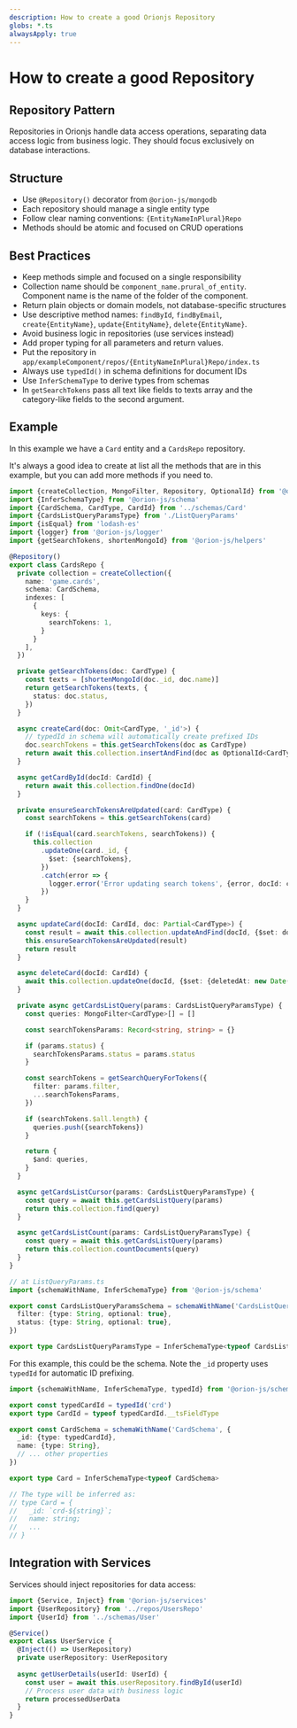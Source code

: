 ```yaml
---
description: How to create a good Orionjs Repository
globs: *.ts
alwaysApply: true
---
```

# How to create a good Repository

## Repository Pattern

Repositories in Orionjs handle data access operations, separating data access logic from business logic. They should focus exclusively on database interactions.

## Structure
- Use `@Repository()` decorator from `@orion-js/mongodb`
- Each repository should manage a single entity type
- Follow clear naming conventions: `{EntityNameInPlural}Repo`
- Methods should be atomic and focused on CRUD operations

## Best Practices
- Keep methods simple and focused on a single responsibility
- Collection name should be `component_name.prural_of_entity`. Component name is the name of the folder of the component.
- Return plain objects or domain models, not database-specific structures
- Use descriptive method names: `findById`, `findByEmail`, `create{EntityName}`, `update{EntityName}`, `delete{EntityName}`.
- Avoid business logic in repositories (use services instead)
- Add proper typing for all parameters and return values.
- Put the repository in `app/exampleComponent/repos/{EntityNameInPlural}Repo/index.ts`
- Always use `typedId()` in schema definitions for document IDs
- Use `InferSchemaType` to derive types from schemas
- In `getSearchTokens` pass all text like fields to texts array and the category-like fields to the second argument.

## Example

In this example we have a `Card` entity and a `CardsRepo` repository.

It's always a good idea to create at list all the methods that are in this example, but you can add more methods if you need to.

```typescript
import {createCollection, MongoFilter, Repository, OptionalId} from '@orion-js/mongodb'
import {InferSchemaType} from '@orion-js/schema'
import {CardSchema, CardType, CardId} from '../schemas/Card'
import {CardsListQueryParamsType} from './ListQueryParams'
import {isEqual} from 'lodash-es'
import {logger} from '@orion-js/logger'
import {getSearchTokens, shortenMongoId} from '@orion-js/helpers'

@Repository()
export class CardsRepo {
  private collection = createCollection({
    name: 'game.cards',
    schema: CardSchema,
    indexes: [
      {
        keys: {
          searchTokens: 1,
        }
      }
    ],
  })

  private getSearchTokens(doc: CardType) {
    const texts = [shortenMongoId(doc._id, doc.name)]
    return getSearchTokens(texts, {
      status: doc.status,
    })
  }

  async createCard(doc: Omit<CardType, '_id'>) {
    // typedId in schema will automatically create prefixed IDs
    doc.searchTokens = this.getSearchTokens(doc as CardType)
    return await this.collection.insertAndFind(doc as OptionalId<CardType>)
  }

  async getCardById(docId: CardId) {
    return await this.collection.findOne(docId)
  }

  private ensureSearchTokensAreUpdated(card: CardType) {
    const searchTokens = this.getSearchTokens(card)

    if (!isEqual(card.searchTokens, searchTokens)) {
      this.collection
        .updateOne(card._id, {
          $set: {searchTokens},
        })
        .catch(error => {
          logger.error('Error updating search tokens', {error, docId: card._id, searchTokens})
        })
    }
  }

  async updateCard(docId: CardId, doc: Partial<CardType>) {
    const result = await this.collection.updateAndFind(docId, {$set: doc})
    this.ensureSearchTokensAreUpdated(result)
    return result
  }

  async deleteCard(docId: CardId) {
    await this.collection.updateOne(docId, {$set: {deletedAt: new Date()}})
  }

  private async getCardsListQuery(params: CardsListQueryParamsType) {
    const queries: MongoFilter<CardType>[] = []

    const searchTokensParams: Record<string, string> = {}

    if (params.status) {
      searchTokensParams.status = params.status
    }

    const searchTokens = getSearchQueryForTokens({
      filter: params.filter,
      ...searchTokensParams,
    })

    if (searchTokens.$all.length) {
      queries.push({searchTokens})
    }

    return {
      $and: queries,
    }
  }

  async getCardsListCursor(params: CardsListQueryParamsType) {
    const query = await this.getCardsListQuery(params)
    return this.collection.find(query)
  }

  async getCardsListCount(params: CardsListQueryParamsType) {
    const query = await this.getCardsListQuery(params)
    return this.collection.countDocuments(query)
  }
}

// at ListQueryParams.ts
import {schemaWithName, InferSchemaType} from '@orion-js/schema'

export const CardsListQueryParamsSchema = schemaWithName('CardsListQueryParams', {
  filter: {type: String, optional: true},
  status: {type: String, optional: true},
})

export type CardsListQueryParamsType = InferSchemaType<typeof CardsListQueryParamsSchema>
```

For this example, this could be the schema. Note the `_id` property uses `typedId` for automatic ID prefixing.

```typescript 
import {schemaWithName, InferSchemaType, typedId} from '@orion-js/schema'

export const typedCardId = typedId('crd')
export type CardId = typeof typedCardId.__tsFieldType

export const CardSchema = schemaWithName('CardSchema', {
  _id: {type: typedCardId},
  name: {type: String},
  // ... other properties
})

export type Card = InferSchemaType<typeof CardSchema>

// The type will be inferred as:
// type Card = {
//   _id: `crd-${string}`;
//   name: string;
//   ...
// }
```

## Integration with Services

Services should inject repositories for data access:

```typescript
import {Service, Inject} from '@orion-js/services'
import {UserRepository} from '../repos/UsersRepo'
import {UserId} from '../schemas/User'

@Service()
export class UserService {
  @Inject(() => UserRepository)
  private userRepository: UserRepository
  
  async getUserDetails(userId: UserId) {
    const user = await this.userRepository.findById(userId)
    // Process user data with business logic
    return processedUserData
  }
}
```
